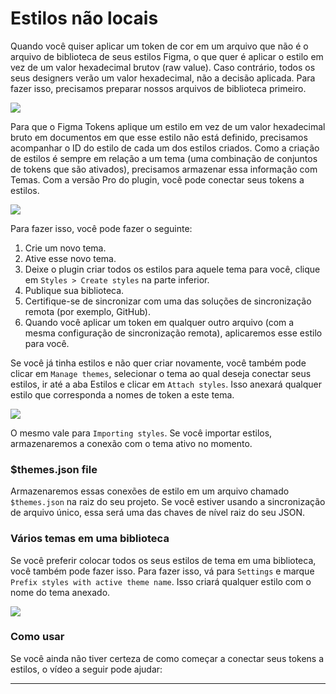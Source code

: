 # Estilos não locais

Quando você quiser aplicar um token de cor em um arquivo que não é o arquivo de biblioteca de seus estilos Figma, o que quer é aplicar o estilo em vez de um valor hexadecimal brutov (raw value). Caso contrário, todos os seus designers verão um valor hexadecimal, não a decisão aplicada. Para fazer isso, precisamos preparar nossos arquivos de biblioteca primeiro.

![](/non-local-styles/preview.png)

Para que o Figma Tokens aplique um estilo em vez de um valor hexadecimal bruto em documentos em que esse estilo não está definido, precisamos acompanhar o ID do estilo de cada um dos estilos criados. Como a criação de estilos é sempre em relação a um tema (uma combinação de conjuntos de tokens que são ativados), precisamos armazenar essa informação com Temas. Com a versão Pro do plugin, você pode conectar seus tokens a estilos.

![](/non-local-styles/manage-themes-modal.png)

Para fazer isso, você pode fazer o seguinte:

1. Crie um novo tema.
2. Ative esse novo tema.
3. Deixe o plugin criar todos os estilos para aquele tema para você, clique em `Styles > Create styles` na parte inferior.
4. Publique sua biblioteca.
5. Certifique-se de sincronizar com uma das soluções de sincronização remota (por exemplo, GitHub).
6. Quando você aplicar um token em qualquer outro arquivo (com a mesma configuração de sincronização remota), aplicaremos esse estilo para você.


Se você já tinha estilos e não quer criar novamente, você também pode clicar em `Manage themes`, selecionar o tema ao qual deseja conectar seus estilos, ir até a aba Estilos e clicar em `Attach styles`. Isso anexará qualquer estilo que corresponda a nomes de token a este tema.

![](/non-local-styles/themes-styles-tab.png)

O mesmo vale para `Importing styles`. Se você importar estilos, armazenaremos a conexão com o tema ativo no momento.

### $themes.json file

Armazenaremos essas conexões de estilo em um arquivo chamado `$themes.json` na raiz do seu projeto. Se você estiver usando a sincronização de arquivo único, essa será uma das chaves de nível raiz do seu JSON.


### Vários temas em uma biblioteca

Se você preferir colocar todos os seus estilos de tema em uma biblioteca, você também pode fazer isso. Para fazer isso, vá para `Settings` e marque `Prefix styles with active theme name`. Isso criará qualquer estilo com o nome do tema anexado.

![](/non-local-styles/settings.png)


### Como usar

Se você ainda não tiver certeza de como começar a conectar seus tokens a estilos, o vídeo a seguir pode ajudar:

---



<ReactPlayer
  muted
  width="100%"
  height="auto"
  loop
  playing
  controls
  url="/nonlocalstyles.mp4"
/>